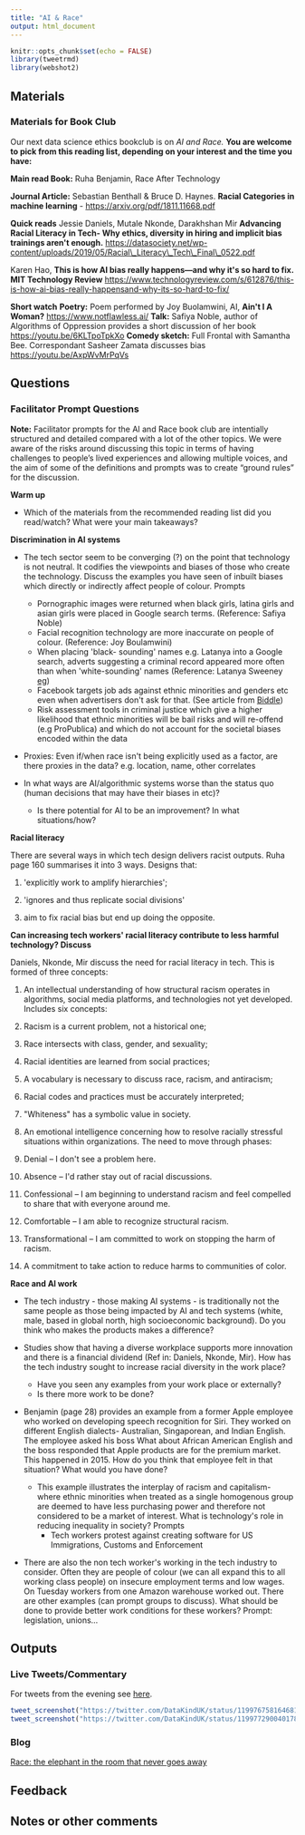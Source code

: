 ```yaml
---
title: "AI & Race"
output: html_document
---
```


```r
knitr::opts_chunk$set(echo = FALSE)
library(tweetrmd)
library(webshot2)

```


## Materials

### Materials for Book Club

Our next data science ethics bookclub is on _AI and Race._ **You are welcome to pick from this reading list, depending on your interest and the time you have:**

**Main read Book:** Ruha Benjamin, Race After Technology

**Journal Article:** Sebastian Benthall &amp; Bruce D. Haynes. **Racial Categories in machine learning** - <https://arxiv.org/pdf/1811.11668.pdf>

**Quick reads**
Jessie Daniels, Mutale Nkonde, Darakhshan Mir **Advancing Racial Literacy in Tech- Why ethics, diversity in hiring and implicit bias trainings aren&#39;t enough.** <https://datasociety.net/wp-content/uploads/2019/05/Racial\_Literacy\_Tech\_Final\_0522.pdf>

Karen Hao, **This is how AI bias really happens—and why it&#39;s so hard to fix. MIT Technology Review** <https://www.technologyreview.com/s/612876/this-is-how-ai-bias-really-happensand-why-its-so-hard-to-fix/>

**Short watch**
**Poetry:** Poem performed by Joy Buolamwini, AI, **Ain&#39;t I A Woman?** <https://www.notflawless.ai/>
**Talk:** Safiya Noble, author of Algorithms of Oppression provides a short discussion of her book <https://youtu.be/6KLTpoTpkXo>
**Comedy sketch:** Full Frontal with Samantha Bee. Correspondant Sasheer Zamata discusses bias <https://youtu.be/AxpWvMrPqVs>

## Questions

### Facilitator Prompt Questions

**Note:** Facilitator prompts for the AI and Race book club are intentially structured and detailed compared with a lot of the other topics. We were aware of the risks around discussing this topic in terms of having challenges to people's lived experiences and allowing multiple voices, and the aim of some of the definitions and prompts was to create "ground rules" for the discussion. 

**Warm up**

- Which of the materials from the recommended reading list did you read/watch? What were your main takeaways?

**Discrimination in AI systems**

- The tech sector seem to be converging (?) on the point that technology is not neutral. It codifies the viewpoints and biases of those who create the technology. Discuss the examples you have seen of inbuilt biases which directly or indirectly affect people of colour. Prompts
  - Pornographic images were returned when black girls, latina girls and asian girls were placed in Google search terms. (Reference: Safiya Noble)
  - Facial recognition technology are more inaccurate on people of colour. (Reference: Joy Boulamwini)
  - When placing &#39;black- sounding&#39; names e.g. Latanya into a Google search, adverts suggesting a criminal record appeared more often than when &#39;white-sounding&#39; names (Reference: Latanya Sweeney [eg](https://www.technologyreview.com/s/510646/racism-is-poisoning-online-ad-delivery-says-harvard-professor/))
  - Facebook targets job ads against ethnic minorities and genders etc even when advertisers don&#39;t ask for that. (See article from [Biddle](https://theintercept.com/2019/04/03/facebook-ad-algorithm-race-gender/))
  - Risk assessment tools in criminal justice which give a higher likelihood that ethnic minorities will be bail risks and will re-offend (e.g ProPublica) and which do not account for the societal biases encoded within the data

- Proxies: Even if/when race isn&#39;t being explicitly used as a factor, are there proxies in the data? e.g. location, name, other correlates

- In what ways are AI/algorithmic systems worse than the status quo (human decisions that may have their biases in etc)?
  - Is there potential for AI to be an improvement? In what situations/how?

**Racial literacy**

There are several ways in which tech design delivers racist outputs. Ruha page 160 summarises it into 3 ways. Designs that:

1) &#39;explicitly work to amplify hierarchies&#39;;

2) &#39;ignores and thus replicate social divisions&#39;

3) aim to fix racial bias but end up doing the opposite.

**Can increasing tech workers&#39; racial literacy contribute to less harmful technology? Discuss **


Daniels, Nkonde, Mir discuss the need for racial literacy in tech. This is formed of three concepts:

1. An intellectual understanding of how structural racism operates in algorithms, social media platforms, and technologies not yet developed. Includes six concepts:


  1. Racism is a current problem, not a historical one;
  2. Race intersects with class, gender, and sexuality;
  3. Racial identities are learned from social practices;
  4. A vocabulary is necessary to discuss race, racism, and antiracism;
  5. Racial codes and practices must be accurately interpreted;
  6. &quot;Whiteness&quot; has a symbolic value in society.
  
2. An emotional intelligence concerning how to resolve racially stressful situations within organizations. The need to move through phases:

  1. Denial – I don&#39;t see a problem here.
  2. Absence – I&#39;d rather stay out of racial discussions.
  3. Confessional – I am beginning to understand racism and feel compelled to share that with everyone around me.
  4. Comfortable – I am able to recognize structural racism.
  5. Transformational – I am committed to work on stopping the harm of racism.
  
3.  A commitment to take action to reduce harms to communities of color.

**Race and AI work**

- The tech industry - those making AI systems - is traditionally not the same people as those being impacted by AI and tech systems (white, male, based in global north, high socioeconomic background). Do you think who makes the products makes a difference?

- Studies show that having a diverse workplace supports more innovation and there is a financial dividend (Ref in: Daniels, Nkonde, Mir). How has the tech industry sought to increase racial diversity in the work place?
  - Have you seen any examples from your work place or externally?
  - Is there more work to be done?
- Benjamin (page 28) provides an example from a former Apple employee who worked on developing speech recognition for Siri. They worked on different English dialects- Australian, Singaporean, and Indian English. The employee asked his boss What about African American English and the boss responded that Apple products are for the premium market. This happened in 2015. How do you think that employee felt in that situation? What would you have done?
  - This example illustrates the interplay of racism and capitalism- where ethnic minorities when treated as a single homogenous group are deemed to have less purchasing power and therefore not considered to be a market of interest. What is technology&#39;s role in reducing inequality in society? Prompts
    - Tech workers protest against creating software for US Immigrations, Customs and Enforcement
- There are also the non tech worker&#39;s working in the tech industry to consider. Often they are people of colour (we can all expand this to all working class people) on insecure employment terms and low wages. On Tuesday workers from one Amazon warehouse worked out. There are other examples (can prompt groups to discuss).  What should be done to provide better work conditions for these workers? Prompt: legislation, unions…

## Outputs

### Live Tweets/Commentary

For tweets from the evening see [here](https://twitter.com/search?q=(%23dkbookclub%20OR%20%23dkethicsbookclub)%20until%3A2019-11-28%20since%3A2019-11-26&src=typed_query&f=live).

```r

tweet_screenshot("https://twitter.com/DataKindUK/status/1199767581646819330")
tweet_screenshot("https://twitter.com/DataKindUK/status/1199772900401786881")

```

### Blog

[Race: the elephant in the room that never goes away](https://medium.com/datakinduk/race-the-elephant-in-the-room-that-never-goes-away-691b48cc7e95)

## Feedback


## Notes or other comments


